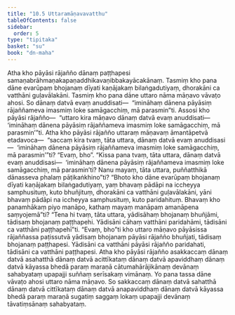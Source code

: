 ```yaml
---
title: "10.5 Uttaramāṇavavatthu"
tableOfContents: false
sidebar:
  order: 5
type: "tipitaka"
basket: "su"
book: "dn-maha"
---
```



<DynamicBreadcrumb />

<Division number="439" book="dn-maha" bookNo="7" page="280">

<Paragraph number="1142" book="dn-maha">
Atha kho pāyāsi rājañño dānaṃ paṭṭhapesi samaṇabrāhmaṇakapaṇaddhikavaṇibbakayācakānaṃ. Tasmiṃ kho pana dāne evarūpaṃ bhojanaṃ dīyati kaṇājakaṃ bilaṅgadutiyaṃ, dhorakāni ca vatthāni guḷavālakāni. Tasmiṃ kho pana dāne uttaro nāma māṇavo vāvaṭo ahosi. So dānaṃ datvā evaṃ anuddisati—  “imināhaṃ dānena pāyāsiṃ rājaññameva imasmiṃ loke samāgacchiṃ, mā parasmin”ti. Assosi kho pāyāsi rājañño—  “uttaro kira māṇavo dānaṃ datvā evaṃ anuddisati—  ‘imināhaṃ dānena pāyāsiṃ rājaññameva imasmiṃ loke samāgacchiṃ, mā parasmin’”ti. Atha kho pāyāsi rājañño uttaraṃ māṇavaṃ āmantāpetvā etadavoca—  “saccaṃ kira tvaṃ, tāta uttara, dānaṃ datvā evaṃ anuddisasi—  ‘imināhaṃ dānena pāyāsiṃ rājaññameva imasmiṃ loke samāgacchiṃ, mā parasmin’”ti? “Evaṃ, bho”. “Kissa pana tvaṃ, tāta uttara, dānaṃ datvā evaṃ anuddisasi—  ‘imināhaṃ dānena pāyāsiṃ rājaññameva imasmiṃ loke samāgacchiṃ, mā parasmin’ti? Nanu mayaṃ, tāta uttara, puññatthikā dānasseva phalaṃ pāṭikaṅkhino”ti? “Bhoto kho dāne evarūpaṃ bhojanaṃ dīyati kaṇājakaṃ bilaṅgadutiyaṃ, yaṃ bhavaṃ pādāpi na iccheyya samphusituṃ, kuto bhuñjituṃ, dhorakāni ca vatthāni guḷavālakāni, yāni bhavaṃ pādāpi na iccheyya samphusituṃ, kuto paridahituṃ. Bhavaṃ kho panamhākaṃ piyo manāpo, kathaṃ mayaṃ manāpaṃ amanāpena saṃyojemā”ti? “Tena hi tvaṃ, tāta uttara, yādisāhaṃ bhojanaṃ bhuñjāmi, tādisaṃ bhojanaṃ paṭṭhapehi. Yādisāni cāhaṃ vatthāni paridahāmi, tādisāni ca vatthāni paṭṭhapehī”ti. “Evaṃ, bho”ti kho uttaro māṇavo pāyāsissa rājaññassa paṭissutvā yādisaṃ bhojanaṃ pāyāsi rājañño bhuñjati, tādisaṃ bhojanaṃ paṭṭhapesi. Yādisāni ca vatthāni pāyāsi rājañño paridahati, tādisāni ca vatthāni paṭṭhapesi.
</Paragraph>

</Division>
<Division number="440" book="dn-maha" bookNo="7" page="281">

<Paragraph number="1143" book="dn-maha">
Atha kho pāyāsi rājañño asakkaccaṃ dānaṃ datvā asahatthā dānaṃ datvā acittīkataṃ dānaṃ datvā apaviddhaṃ dānaṃ datvā kāyassa bhedā paraṃ maraṇā cātumahārājikānaṃ devānaṃ sahabyataṃ upapajji suññaṃ serīsakaṃ vimānaṃ. Yo pana tassa dāne vāvaṭo ahosi uttaro nāma māṇavo. So sakkaccaṃ dānaṃ datvā sahatthā dānaṃ datvā cittīkataṃ dānaṃ datvā anapaviddhaṃ dānaṃ datvā kāyassa bhedā paraṃ maraṇā sugatiṃ saggaṃ lokaṃ upapajji devānaṃ tāvatiṃsānaṃ sahabyataṃ.
</Paragraph>
</Division>
